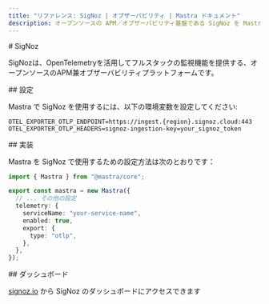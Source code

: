 ```yaml
---
title: "リファレンス: SigNoz | オブザーバビリティ | Mastra ドキュメント"
description: オープンソースの APM／オブザーバビリティ基盤である SigNoz を Mastra と統合するためのドキュメント。OpenTelemetry を用いてフルスタック監視を提供します。
---
```


<div id="signoz">
  # SigNoz
</div>

SigNozは、OpenTelemetryを活用してフルスタックの監視機能を提供する、オープンソースのAPM兼オブザーバビリティプラットフォームです。

<div id="configuration">
  ## 設定
</div>

Mastra で SigNoz を使用するには、以下の環境変数を設定してください:

```env
OTEL_EXPORTER_OTLP_ENDPOINT=https://ingest.{region}.signoz.cloud:443
OTEL_EXPORTER_OTLP_HEADERS=signoz-ingestion-key=your_signoz_token
```


<div id="implementation">
  ## 実装
</div>

Mastra を SigNoz で使用するための設定方法は次のとおりです：

```typescript
import { Mastra } from "@mastra/core";

export const mastra = new Mastra({
  // ... その他の設定
  telemetry: {
    serviceName: "your-service-name",
    enabled: true,
    export: {
      type: "otlp",
    },
  },
});
```


<div id="dashboard">
  ## ダッシュボード
</div>

[signoz.io](https://signoz.io/) から SigNoz のダッシュボードにアクセスできます
